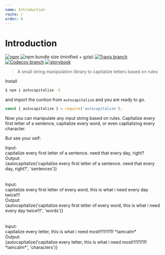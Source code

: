 ```yaml
---
name: Introduction
route: /
order: 0
---
```



# Introduction

[![npm](https://img.shields.io/npm/v/autocapitalize.svg?style=flat-square)](https://www.npmjs.com/package/autocapitalize)
![npm bundle size (minified + gzip)](https://img.shields.io/bundlephobia/minzip/autocapitalize.svg?style=flat-square)
[![Travis branch](https://img.shields.io/travis/com/aichbauer/autocapitalize/master.svg?style=flat-square)](https://travis-ci.org/aichbauer/node-autocapitalize)
[![Codecov branch](https://img.shields.io/codecov/c/github/aichbauer/node-autocapitalize/master.svg?style=flat-square)](https://codecov.io/gh/aichbauer/node-autocapitalize)
[![storybook](https://img.shields.io/badge/docs%20with-docz-1F2D3D.svg?style=flat-square)](https://aichbauer.github.io/node-autocapitalize)


> A small string manipulation library to capitalize letters based on rules

Install

```sh
$ npm i autocapitalize -S
```

and import the cuntion from `autocapitalize` and you are ready to go.

```js
const { autocapitalize } = require('autocapitalize');
```

Now you can manipulate any input string based on rules. Capitalize every first letter of a sentence, capitalize every word, or even capitalizing every character.

But see your self:

<Playground>
  <div>
    <div>
      Input:
    </div>
    <div>
      capitalize every first letter of a sentence. need that every day, right?
    </div>
    <div>
      Output:
    </div>
    <div>
      {autocapitalize('capitalize every first letter of a sentence. need that every day, right?', 'sentences')}
    </div>
  </div>
  <br />
  <br />
  <div>
    <div>
      Input:
    </div>
    <div>
      capitalize every first letter of every word, this is what i need every day twice!!!
    </div>
    <div>
      Output:
    </div>
    <div>
      {autocapitalize('capitalize every first letter of every word, this is what i need every day twice!!!', 'words')}
    </div>
  </div>
  <br />
  <br />
  <div>
    <div>
      Input:
    </div>
    <div>
      capitalize every letter, this is what i need most!!!1!1!11! *iamcalm*
    </div>
    <div>
      Output:
    </div>
    <div>
      {autocapitalize('capitalize every letter, this is what i need most!!!1!1!11! *iamcalm*', 'characters')}
    </div>
  </div>
</Playground>
